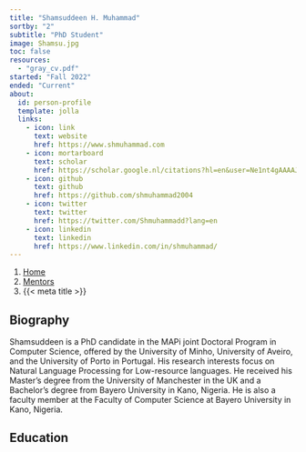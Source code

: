 ```yaml
---
title: "Shamsuddeen H. Muhammad"
sortby: "2"
subtitle: "PhD Student"
image: Shamsu.jpg
toc: false
resources: 
  - "gray_cv.pdf"
started: "Fall 2022"
ended: "Current"
about:
  id: person-profile
  template: jolla
  links:
    - icon: link
      text: website
      href: https://www.shmuhammad.com
    - icon: mortarboard
      text: scholar
      href: https://scholar.google.nl/citations?hl=en&user=Ne1nt4gAAAAJ
    - icon: github
      text: github
      href: https://github.com/shmuhammad2004
    - icon: twitter
      text: twitter
      href: https://twitter.com/Shmuhammadd?lang=en
    - icon: linkedin
      text: linkedin
      href: https://www.linkedin.com/in/shmuhammad/
---
```


```{=html}
<nav aria-label="breadcrumb">
  <ol class="breadcrumb">
    <li class="breadcrumb-item"><a href="../../index.html">Home</a></li>
    <li class="breadcrumb-item"><a href="../../mentors.html">Mentors</a></li>
    <li class="breadcrumb-item active" aria-current="page">{{< meta title >}}</li>
  </ol>
</nav>
```

:::{#person-profile}
:::

## Biography
Shamsuddeen is a PhD candidate in the MAPi joint Doctoral Program in Computer Science, offered by the University of Minho, University of Aveiro, and the University of Porto in Portugal. His research interests focus on Natural Language Processing for Low-resource languages. He received his Master's degree from the University of Manchester in the UK and a Bachelor's degree from Bayero University in Kano, Nigeria. He is also a faculty member at the Faculty of Computer Science at Bayero University in Kano, Nigeria.

## Education

<!-- - [University of Kansas]{.fw-bold} | Lawrence, KS, USA<br /> -->
<!--   PhD Student (Clinical Psychological Science), 2022–Current -->

<!-- - [Southern Nazarene University]{.fw-bold} | Bethany, OK, USA<br /> -->
<!--   BS in Psychology | 2018–2022 -->
